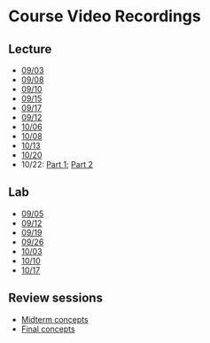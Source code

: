 # Course Video Recordings {.unnumbered}

## Lecture

- [09/03](https://mediaspace.wisc.edu/media/glm_2025_0903/1_qef89lqx)
- [09/08](https://mediaspace.wisc.edu/media/glm_2025_0908/1_8c24cngx)
- [09/10](https://mediaspace.wisc.edu/media/glm_2025_0910/1_efsd7yr6)
- [09/15](https://mediaspace.wisc.edu/media/glm_2025_0915/1_8kl9z37d)
- [09/17](https://mediaspace.wisc.edu/media/glm_2025_0917/1_o96548rq)
- [09/12](https://mediaspace.wisc.edu/media/glm_2025_0922/1_v5oiub42)
- [10/06](https://mediaspace.wisc.edu/media/glm_2025_1006/1_uo1iyyzz)
- [10/08](https://mediaspace.wisc.edu/media/glm_2025_1008/1_h456vi12)
- [10/13](https://mediaspace.wisc.edu/media/glm_2025_1013/1_6hnkj6rl)
- [10/20](https://mediaspace.wisc.edu/media/glm_2025_1020/1_oufcxqpw)
- 10/22: [Part 1](https://mediaspace.wisc.edu/media/glm_2025_1022a/1_3imnfi6p); [Part 2](https://mediaspace.wisc.edu/media/glm_2025_1022/1_3ncyvtm8)

## Lab

- [09/05](https://mediaspace.wisc.edu/media/glmlab_2025_0905/1_67gru0gu) 
- [09/12](https://mediaspace.wisc.edu/media/glmlab_2025_0912/1_qpt0zjrj)
- [09/19](https://mediaspace.wisc.edu/media/glm_lab_2025_0919/1_a9e4qqb5)
- [09/26](https://mediaspace.wisc.edu/media/glmlab_2025_0926/1_9goq84rf)
- [10/03](https://mediaspace.wisc.edu/media/glm_lab_2025_1003/1_x7q8q4db)
- [10/10](https://mediaspace.wisc.edu/media/glm_lab_2025_1010/1_99f8m4q1)
- [10/17](https://mediaspace.wisc.edu/media/glm_lab_2025_1017/1_u8vu6itb)
  
## Review sessions

- [Midterm concepts]()
- [Final concepts]()